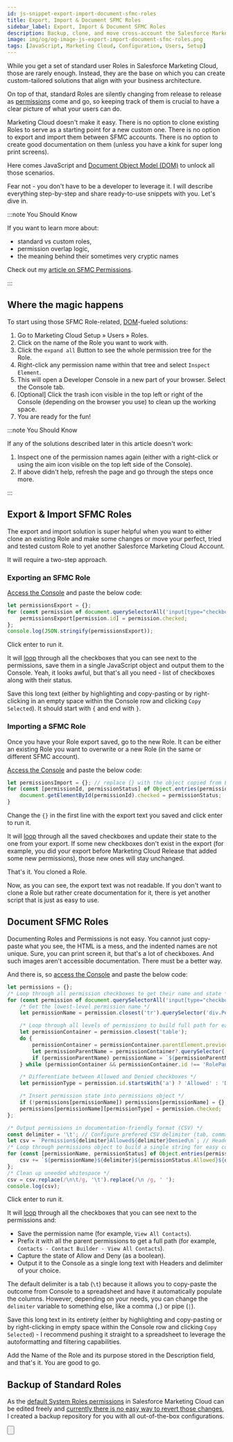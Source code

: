 ```yaml
---
id: js-snippet-export-import-document-sfmc-roles
title: Export, Import & Document SFMC Roles
sidebar_label: Export, Import & Document SFMC Roles
description: Backup, clone, and move cross-account the Salesforce Marketing Cloud roles. In seconds.
image: img/og/og-image-js-export-import-document-sfmc-roles.png
tags: [JavaScript, Marketing Cloud, Configuration, Users, Setup]
---
```



<LeadText content="Backup, clone, and move cross-account the Salesforce Marketing Cloud roles. In seconds." />

While you get a set of standard user Roles in Salesforce Marketing Cloud, those are rarely enough. Instead, they are the base on which you can create custom-tailored solutions that align with your business architecture.

On top of that, standard Roles are silently changing from release to release as [permissions](../../config/sfmc-config-permissions.mdx) come and go, so keeping track of them is crucial to have a clear picture of what your users can do.

Marketing Cloud doesn't make it easy. There is no option to clone existing Roles to serve as a starting point for a new custom one. There is no option to export and import them between SFMC accounts. There is no option to create good documentation on them (unless you have a kink for super long print screens).

Here comes JavaScript and [Document Object Model (DOM)](../js-dom.mdx) to unlock all those scenarios.

Fear not - you don't have to be a developer to leverage it. I will describe everything step-by-step and share ready-to-use snippets with you. Let's dive in.

:::note You Should Know

If you want to learn more about:

- standard vs custom roles,
- permission overlap logic,
- the meaning behind their sometimes very cryptic names

Check out my [article on SFMC Permissions](../../config/sfmc-config-permissions.mdx).

:::

## Where the magic happens

To start using those SFMC Role-related, [DOM](../js-dom.mdx)-fueled solutions:

1. Go to Marketing Cloud Setup » Users » Roles.
2. Click on the name of the Role you want to work with.
3. Click the `expand all` Button to see the whole permission tree for the Role.
4. Right-click any permission name within that tree and select `Inspect Element`.
5. This will open a Developer Console in a new part of your browser. Select the Console tab.
6. [Optional] Click the trash icon visible in the top left or right of the Console (depending on the browser you use) to clean up the working space.
7. You are ready for the fun!

:::note You Should Know

If any of the solutions described later in this article doesn't work:

1. Inspect one of the permission names again (either with a right-click or using the aim icon visible on the top left side of the Console).
2. If above didn't help, refresh the page and go through the steps once more.

:::

## Export & Import SFMC Roles

The export and import solution is super helpful when you want to either clone an existing Role and make some changes or move your perfect, tried and tested custom Role to yet another Salesforce Marketing Cloud Account.

It will require a two-step approach.

### Exporting an SFMC Role

[Access the Console](#where-the-magic-happens) and paste the below code:

```js title="Export SFMC role"
let permissionsExport = {};
for (const permission of document.querySelectorAll('input[type="checkbox"]')) {
    permissionsExport[permission.id] = permission.checked;
};
console.log(JSON.stringify(permissionsExport));
```

Click enter to run it.

It will [loop](../js-loops.mdx) through all the checkboxes that you can see next to the permissions, save them in a single JavaScript object and output them to the Console. Yeah, it looks awful, but that's all you need - list of checkboxes along with their status.

Save this long text (either by highlighting and copy-pasting or by right-clicking in an empty space within the Console row and clicking `Copy Selected`). It should start with `{` and end with `}`.

### Importing a SFMC Role

Once you have your Role export saved, go to the new Role. It can be either an existing Role you want to overwrite or a new Role (in the same or different SFMC account).

[Access the Console](#where-the-magic-happens) and paste the below code:

```js {1} title="Import SFMC role"
let permissionsImport = {}; // replace {} with the object copied from Export script output
for (const [permissionId, permissionStatus] of Object.entries(permissionsImport)) {
    document.getElementById(permissionId).checked = permissionStatus;
}
```

Change the `{}` in the first line with the export text you saved and click enter to run it.

It will [loop](../js-loops.mdx) through all the saved checkboxes and update their state to the one from your export. If some new checkboxes don't exist in the export (for example, you did your export before Marketing Cloud Release that added some new permissions), those new ones will stay unchanged.

That's it. You cloned a Role.

Now, as you can see, the export text was not readable. If you don't want to clone a Role but rather create documentation for it, there is yet another script that is just as easy to use.

## Document SFMC Roles

Documenting Roles and Permissions is not easy. You cannot just copy-paste what you see, the HTML is a mess, and the indented names are not unique. Sure, you can print screen it, but that's a lot of checkboxes. And such images aren't accessible documentation. There must be a better way.

And there is, so [access the Console](#where-the-magic-happens) and paste the below code:

```js {24} title="Create documentation of your SFMC role"
let permissions = {};
/* Loop through all permission checkboxes to get their name and state */
for (const permission of document.querySelectorAll('input[type="checkbox"]')) {
    /* Get the lowest-level permission name */
    let permissionName = permission.closest('tr').querySelector('div.PermissionNameText').innerText;

    /* Loop through all levels of permissions to build full path for each permission */
    let permissionContainer = permission.closest('table');
    do {
        permissionContainer = permissionContainer.parentElement.previousElementSibling;
        let permissionParentName = permissionContainer?.querySelector('div.PermissionNameText')?.innerText;
        if (permissionParentName) permissionName = `${permissionParentName} - ${permissionName}`;
    } while (permissionContainer && permissionContainer.id !== 'RolePanel');

    /* Differentiate between Allowed and Denied checkboxes */
    let permissionType = permission.id.startsWith('a') ? 'Allowed' : 'Denied';

    /* Insert permission state into permissions object */
    if (!permissions[permissionName]) permissions[permissionName] = {};
    permissions[permissionName][permissionType] = permission.checked;
};

/* Output permissions in documentation-friendly format (CSV) */
const delimiter = '\t'; // Configure prefered CSV delimiter (tab, comma, pipe, etc.)
let csv = `Permission${delimiter}Allowed${delimiter}Denied\n`; // Headers
/* Loop through permissions object to build a single string for easy copying from console to table */
for (const [permissionName, permissionStatus] of Object.entries(permissions)) {
    csv += `${permissionName}${delimiter}${permissionStatus.Allowed}${delimiter}${permissionStatus.Denied}\n`;
};
/* Clean up uneeded whitespace */
csv = csv.replace(/\n\t/g, '\t').replace(/\n /g, ' ');
console.log(csv);
```

Click enter to run it.

It will [loop](../js-loops.mdx) through all the checkboxes that you can see next to the permissions and:

- Save the permission name (for example, `View All Contacts`).
- Prefix it with all the parent permissions to get a full path (for example, `Contacts - Contact Builder - View All Contacts`).
- Capture the state of Allow and Deny (as a boolean).
- Output it to the Console as a single long text with Headers and delimiter of your choice.

The default delimiter is a tab (`\t`) because it allows you to copy-paste the outcome from Console to a spreadsheet and have it automatically populate the columns. However, depending on your needs, you can change the `delimiter` variable to something else, like a comma (`,`)  or pipe (`|`).

Save this long text in its entirety (either by highlighting and copy-pasting or by right-clicking in empty space within the Console row and clicking `Copy Selected`) - I recommend pushing it straight to a spreadsheet to leverage the autoformatting and filtering capabilities.

Add the Name of the Role and its purpose stored in the Description field, and that's it. You are good to go.

## Backup of Standard Roles

As the [default System Roles permissions](../../config/sfmc-config-permissions.mdx) in Salesforce Marketing Cloud can be edited freely and [currently there is no easy way to revert those changes](../../../sites/ideas/marketing-cloud/#restore-default-permissions-for-sfmc-standard-system-roles), I created a backup repository for you with all out-of-the-box configurations.

<Button
 link='https://github.com/MateuszDabrowski/sfmc-roles-backup'
 text='SFMC Roles Backup'
 newTab='true'
/>